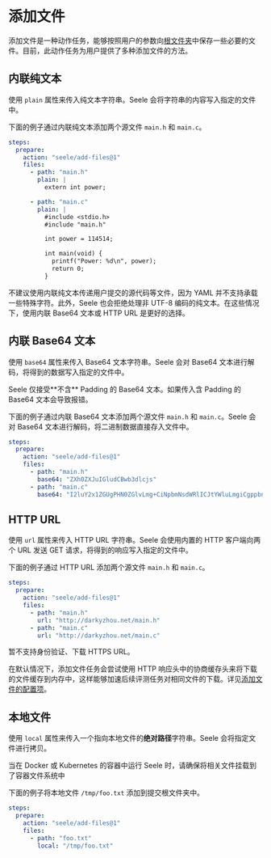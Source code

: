 
# 添加文件

添加文件是一种动作任务，能够按照用户的参数向[根文件夹](/tasks/directory)中保存一些必要的文件。目前，此动作任务为用户提供了多种添加文件的方法。

## 内联纯文本

使用 `plain` 属性来传入纯文本字符串。Seele 会将字符串的内容写入指定的文件中。

下面的例子通过内联纯文本添加两个源文件 `main.h` 和 `main.c`。

```yaml
steps:
  prepare:
    action: "seele/add-files@1"
    files:
      - path: "main.h"
        plain: |
          extern int power;

      - path: "main.c"
        plain: |
          #include <stdio.h>
          #include "main.h"

          int power = 114514;

          int main(void) {
            printf("Power: %d\n", power);
            return 0;
          }
```

<Callout type="warning">
  不建议使用内联纯文本传递用户提交的源代码等文件，因为 YAML
  并不支持承载一些特殊字符。此外，Seele 也会拒绝处理非 UTF-8
  编码的纯文本。在这些情况下，使用内联 Base64 文本或 HTTP URL 是更好的选择。
</Callout>

## 内联 Base64 文本

使用 `base64` 属性来传入 Base64 文本字符串。Seele 会对 Base64 文本进行解码，将得到的数据写入指定的文件中。

<Callout type="info">
  Seele 仅接受**不含** Padding 的 Base64 文本。如果传入含 Padding 的 Base64
  文本会导致报错。
</Callout>

下面的例子通过内联 Base64 文本添加两个源文件 `main.h` 和 `main.c`。Seele 会对 Base64 文本进行解码，将二进制数据直接存入文件中。

```yaml
steps:
  prepare:
    action: "seele/add-files@1"
    files:
      - path: "main.h"
        base64: "ZXh0ZXJuIGludCBwb3dlcjs"
      - path: "main.c"
        base64: "I2luY2x1ZGUgPHN0ZGlvLmg+CiNpbmNsdWRlICJtYWluLmgiCgppbnQgcG93ZXIgPSAxMTQ1MTQ7CgppbnQgbWFpbih2b2lkKSB7CiAgcHJpbnRmKCJQb3dlcjogJWRcbiIsIHBvd2VyKTsKICByZXR1cm4gMDsKfQ"
```

## HTTP URL

使用 `url` 属性来传入 HTTP URL 字符串。Seele 会使用内置的 HTTP 客户端向两个 URL 发送 GET 请求，将得到的响应写入指定的文件中。

下面的例子通过 HTTP URL 添加两个源文件 `main.h` 和 `main.c`。

```yaml
steps:
  prepare:
    action: "seele/add-files@1"
    files:
      - path: "main.h"
        url: "http://darkyzhou.net/main.h"
      - path: "main.c"
        url: "http://darkyzhou.net/main.c"
```

<Callout type="info">暂不支持身份验证、下载 HTTPS URL。</Callout>

在默认情况下，添加文件任务会尝试使用 HTTP 响应头中的协商缓存头来将下载的文件缓存到内存中，这样能够加速后续评测任务对相同文件的下载。详见[添加文件的配置项](/configurations/files)。

## 本地文件

使用 `local` 属性来传入一个指向本地文件的**绝对路径**字符串。Seele 会将指定文件进行拷贝。

<Callout type="info">
  当在 Docker 或 Kubernetes 的容器中运行 Seele 时，请确保将相关文件挂载到了容器文件系统中
</Callout>

下面的例子将本地文件 `/tmp/foo.txt` 添加到提交根文件夹中。

```yaml
steps:
  prepare:
    action: "seele/add-files@1"
    files:
      - path: "foo.txt"
        local: "/tmp/foo.txt"
```
